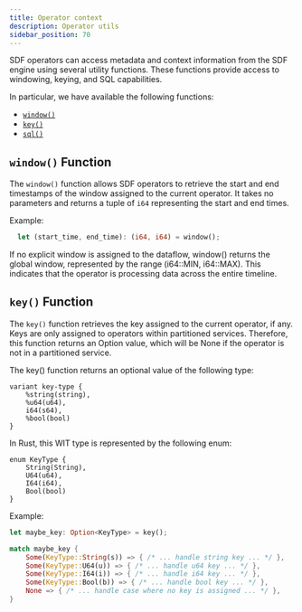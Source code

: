 ```yaml
---
title: Operator context
description: Operator utils
sidebar_position: 70
---
```


SDF operators can access metadata and context information from the SDF engine using several utility functions.  These functions provide access to windowing, keying, and SQL capabilities.

In particular, we have available the following functions:

*   [`window()`](#window-function)
*   [`key()`](#key-function)
*   [`sql()`](sql.mdx)

## `window()` Function

The `window()` function allows SDF operators to retrieve the start and end timestamps of the window assigned to the current operator. It takes no parameters and returns a tuple of `i64` representing the start and end times.

Example:

```rust
  let (start_time, end_time): (i64, i64) = window();
```

If no explicit window is assigned to the dataflow, window() returns the global window, represented by the range (i64::MIN, i64::MAX).  This indicates that the operator is processing data across the entire timeline.

## `key()` Function

The `key()` function retrieves the key assigned to the current operator, if any. Keys are only assigned to operators within partitioned services. Therefore, this function returns an Option value, which will be None if the operator is not in a partitioned service.


The key() function returns an optional value of the following type:


```wit
variant key-type {
    %string(string),
    %u64(u64),
    i64(s64),
    %bool(bool)
} 
```

In Rust, this WIT type is represented by the following enum:

```
enum KeyType {
    String(String),
    U64(u64),
    I64(i64),
    Bool(bool)
}
```

Example:

```rust
let maybe_key: Option<KeyType> = key();

match maybe_key {
    Some(KeyType::String(s)) => { /* ... handle string key ... */ },
    Some(KeyType::U64(u)) => { /* ... handle u64 key ... */ },
    Some(KeyType::I64(i)) => { /* ... handle i64 key ... */ },
    Some(KeyType::Bool(b)) => { /* ... handle bool key ... */ },
    None => { /* ... handle case where no key is assigned ... */ },
}
```

[sql]: sql.mdx
